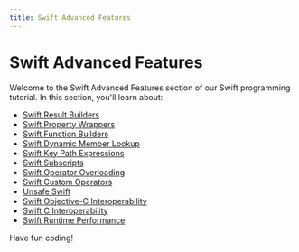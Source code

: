 ```yaml
---
title: Swift Advanced Features
---
```


# Swift Advanced Features

Welcome to the Swift Advanced Features section of our Swift programming tutorial. In this section, you'll learn about:

- [Swift Result Builders](./0-swift-result-builders.mdx)
- [Swift Property Wrappers](./1-swift-property-wrappers.mdx)
- [Swift Function Builders](./2-swift-function-builders.mdx)
- [Swift Dynamic Member Lookup](./3-swift-dynamic-member-lookup.mdx)
- [Swift Key Path Expressions](./4-swift-key-path-expressions.mdx)
- [Swift Subscripts](./5-swift-subscripts.mdx)
- [Swift Operator Overloading](./6-swift-operator-overloading.mdx)
- [Swift Custom Operators](./7-swift-custom-operators.mdx)
- [Unsafe Swift](./8-swift-unsafe-swift.mdx)
- [Swift Objective-C Interoperability](./9-swift-objective-c-interoperability.mdx)
- [Swift C Interoperability](./10-swift-c-interoperability.mdx)
- [Swift Runtime Performance](./11-swift-runtime-performance.mdx)

Have fun coding!